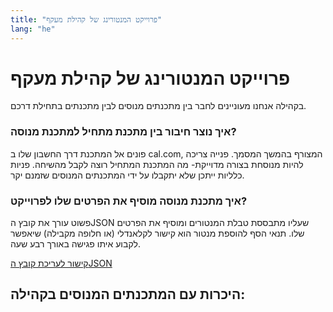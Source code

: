 ```yaml
---
title: "פרוייקט המנטורינג של קהילת מעקף"
lang: "he"
---
```


# פרוייקט המנטורינג של קהילת מעקף

בקהילה אנחנו מעוניינים לחבר בין מתכנתים מנוסים לבין מתכנתים בתחילת דרכם.

### איך נוצר חיבור בין מתכנת מתחיל למתכנת מנוסה?

פונים אל המתכנת דרך החשבון שלו ב cal.com, המצורף בהמשך המסמך.
פנייה צריכה להיות מנוסחת בצורה מדוייקת- מה המתכנת המתחיל רוצה לקבל מהשיחה.
פניות כלליות ייתכן שלא יתקבלו על ידי המתכנתים המנוסים שזמנם יקר.

### איך מתכנת מנוסה מוסיף את הפרטים שלו לפרוייקט?

פשוט עורך את קובץ הJSON שעליו מתבססת טבלת המנטורים ומוסיף את הפרטים שלו.
תנאי הסף להוספת מנטור הוא קישור לקלאנדלי (או חלופה מקבילה) שיאפשר לקבוע איתו פגישה באורך רבע שעה.

[קישור לעריכת קובץ הJSON](https://github.com/Maakaf/maakaf-temp/blob/main/src/assets/table_data/mentors.json)

## היכרות עם המתכנתים המנוסים בקהילה:
<Table data= {data}/>
